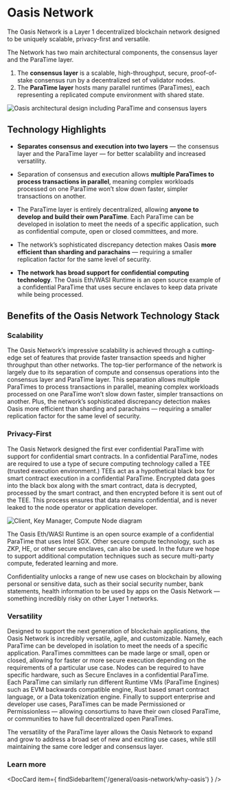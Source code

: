 
# Oasis Network

The Oasis Network is a Layer 1 decentralized blockchain network designed to be uniquely scalable, privacy-first and versatile.

The Network has two main architectural components, the consensus layer and the ParaTime layer.

1. The **consensus layer** is a scalable, high-throughput, secure, proof-of-stake consensus run by a decentralized set of validator nodes.
2. The **ParaTime layer** hosts many parallel runtimes (ParaTimes), each representing a replicated compute environment with shared state.

![Oasis architectural design including ParaTime and consensus layers](../images/architecture/technology_scalability.svg)

## Technology Highlights

* **Separates consensus and execution into two layers** — the consensus layer and the ParaTime layer — for better scalability and increased versatility.

* Separation of consensus and execution allows **multiple ParaTimes to process transactions in parallel**, meaning complex workloads processed on one ParaTime won’t slow down faster, simpler transactions on another.

* The ParaTime layer is entirely decentralized, allowing **anyone to develop and build their own ParaTime**. Each ParaTime can be developed in isolation to meet the needs of a specific application, such as confidential compute, open or closed committees, and more.

* The network’s sophisticated discrepancy detection makes Oasis **more efficient than sharding and parachains** — requiring a smaller replication factor for the same level of security.

* **The network has broad support for confidential computing technology**. The Oasis Eth/WASI Runtime is an open source example of a confidential ParaTime that uses secure enclaves to keep data private while being processed.

## Benefits of the Oasis Network Technology Stack

### Scalability

The Oasis Network’s impressive scalability is achieved through a cutting-edge set of features that provide faster transaction speeds and higher throughput than other networks. The top-tier performance of the network is largely due to its separation of compute and consensus operations into the consensus layer and ParaTime layer. This separation allows multiple ParaTimes to process transactions in parallel, meaning complex workloads processed on one ParaTime won’t slow down faster, simpler transactions on another. Plus, the network’s sophisticated discrepancy detection makes Oasis more efficient than sharding and parachains — requiring a smaller replication factor for the same level of security.

### Privacy-First

The Oasis Network designed the first ever confidential ParaTime with support for confidential smart contracts. In a confidential ParaTime, nodes are required to use a type of secure computing technology called a TEE (trusted execution environment.) TEEs act as a hypothetical black box for smart contract execution in a confidential ParaTime. Encrypted data goes into the black box along with the smart contract, data is decrypted, processed by the smart contract, and then encrypted before it is sent out of the TEE. This process ensures that data remains confidential, and is never leaked to the node operator or application developer.

![Client, Key Manager, Compute Node diagram](../images/architecture/client-km-compute.svg)

The Oasis Eth/WASI Runtime is an open source example of a confidential ParaTime that uses Intel SGX. Other secure compute technology, such as ZKP, HE, or other secure enclaves, can also be used. In the future we hope to support additional computation techniques such as secure multi-party compute, federated learning and more.

Confidentiality unlocks a range of new use cases on blockchain by allowing personal or sensitive data, such as their social security number, bank statements, health information to be used by apps on the Oasis Network — something incredibly risky on other Layer 1 networks.

### Versatility

Designed to support the next generation of blockchain applications, the Oasis Network is incredibly versatile, agile, and customizable. Namely, each ParaTime can be developed in isolation to meet the needs of a specific application. ParaTimes committees can be made large or small, open or closed, allowing for faster or more secure execution depending on the requirements of a particular use case. Nodes can be required to have specific hardware, such as Secure Enclaves in a confidential ParaTime. Each ParaTime can similarly run different Runtime VMs (ParaTime Engines) such as EVM backwards compatible engine, Rust based smart contract language, or a Data tokenization engine. Finally to support enterprise and developer use cases, ParaTimes can be made Permissioned or Permissionless — allowing consortiums to have their own closed ParaTime, or communities to have full decentralized open ParaTimes.

The versatility of the ParaTime layer allows the Oasis Network to expand and grow to address a broad set of new and exciting use cases, while still maintaining the same core ledger and consensus layer.

### Learn more

<DocCard item={
    findSidebarItem('/general/oasis-network/why-oasis')
} />
